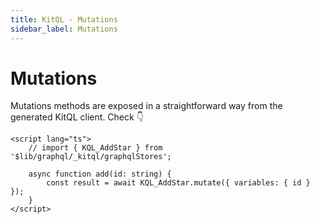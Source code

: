 ---
title: KitQL - Mutations
sidebar_label: Mutations
---

# Mutations

Mutations methods are exposed in a straightforward way from the generated KitQL client. Check 👇

```svelte
<script lang="ts">
	// import { KQL_AddStar } from '$lib/graphql/_kitql/graphqlStores';

	async function add(id: string) {
		const result = await KQL_AddStar.mutate({ variables: { id } });
	}
</script>
```
